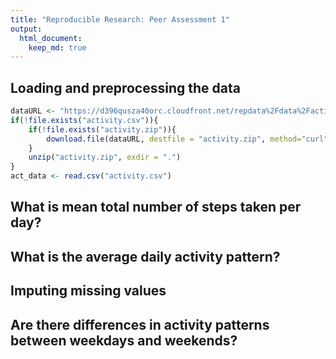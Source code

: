 ```yaml
---
title: "Reproducible Research: Peer Assessment 1"
output: 
  html_document:
    keep_md: true
---
```



## Loading and preprocessing the data

```r
dataURL <- "https://d396qusza40orc.cloudfront.net/repdata%2Fdata%2Factivity.zip"
if(!file.exists("activity.csv")){
    if(!file.exists("activity.zip")){
        download.file(dataURL, destfile = "activity.zip", method="curl")
    }
    unzip("activity.zip", exdir = ".")
}  
act_data <- read.csv("activity.csv")
```


## What is mean total number of steps taken per day?



## What is the average daily activity pattern?



## Imputing missing values



## Are there differences in activity patterns between weekdays and weekends?
